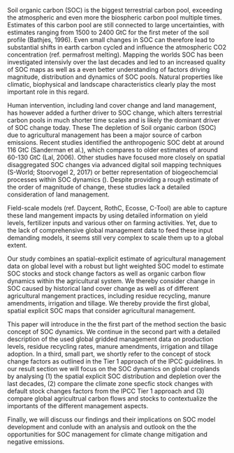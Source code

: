 \introduction

<!-- Relevance of the general topic
- why important (rescue the world)
Stand der Forschung, sher spezifisch auf deine fragestellung
- Gibt viel biophysikalische Modellierung
Forschungslücke (fängt mit "However" an.)
- Zu wenig Fokus auf management, obwohl sehr einflussreich
Fragestellung, Subfragestellungen
Struktur der Arbeit
-->

<!-- You can change the name of the section if neccessary using `\introduction[modified heading]`. -->

<!-- this is not a mitigation paper. Your first paragraph is however on mitigation. I would frame it closer to your research. This is a better intro for your next paper -->

Soil organic carbon (SOC) is the biggest terrestrial carbon pool, exceeding the atmospheric and even more the biospheric carbon pool multiple times. Estimates of this carbon pool are still connected to large uncertainties, with estimates ranging from 1500 to 2400 GtC for the first meter of the soil profile (Bathjes, 1996). Even small changes in SOC can therefore lead to substantial shifts in earth carbon cycled and influence the atmospheric CO2 concentration (ref. permafrost melting).  Mapping the worlds SOC has been investigated intensivly over the last decades and led to an increased quality of SOC maps as well as a even better understanding of factors driving magnitude, distribution and dynamics of SOC pools. Natural properties like climatic, biophysical and landscape characteristics clearly play the most important role in this regard.

Human intervention, including land cover change and land management, has however added a further driver to SOC change, which alters terrestrial carbon pools in much shorter time scales and is likely the dominant driver of SOC change today. These  The depletion of Soil organic carbon (SOC) due to agricultural management has been a major source of carbon emissions. Recent studies identified the anthropogenic SOC debt at around 116 GtC (Sanderman et al.), which compares to older estimates of around 60-130 GtC <!--look up --> (Lal, 2006). Other studies have focused more closely on spatial disaggregated SOC changes via advanced digital soil mapping techniques (S-World; Stoorvogel 2, 2017) or better representation of biogeochemcial processes within SOC dynamics  (<!-- find microbial study -->). Despite providing a rough estimate of the order of magnitude of change, these studies lack a detailed consideration of land management. 

Field-scale models (ref. Daycent, RothC, Ecosse, C-Tool) are able to capture these land mangement impacts by using detailed information on yield levels, fertilizer inputs and various other on farming activities. Yet, due to the lack of comprehensive global management data to feed these input demanding models, it seems still very complex to scale them up to a global extent.

Our study combines an spatial-explicit estimate of agricultural management data on global level with a robust but light weighted SOC model to estimate SOC stocks and stock change factors as well as organic carbon flow dynamics within the agricultural system. We thereby consider change in SOC caused by historical land cover change as well as of different agricultural mangement practices, including residue recycling, manure amendments, irrigation and tillage. We thereby provide the first global, spatial explicit SOC maps that consider agricultural management.

This paper will introduce in the the first part of the method section the basic concept of SOC dynamics. We continue in the second part with a detailed description of the used global gridded management data on production levels, residue recycling rates, manure amendments, irrigation and tillage adoption. In a third, small part, we shortly refer to the concept of stock change factors as outlined in the Tier 1 approach of the IPCC guidelines. 
In our result section we will focus on the SOC dynamics on global croplands by analysing (1) the spatial explicit SOC distribution and depletion over the last decades, (2) compare the climate zone specfic stock changes with default stock changes factors from the IPCC Tier 1 approach and (3) compare global agricultrual carbon flows and stocks to contextualize the importants of the different management aspects. 

Finally, we will discuss our findings and their implications on SOC model development and conlude with an analysis and outlook on the the opportunities for SOC management for climate change mitigation and negative emissions.

<!--
* sanderman
* WISE
* SoilGrids
* Stoorvogel
* HANPP

* Smith/Powlson
* Lal
* Bathjes
-->